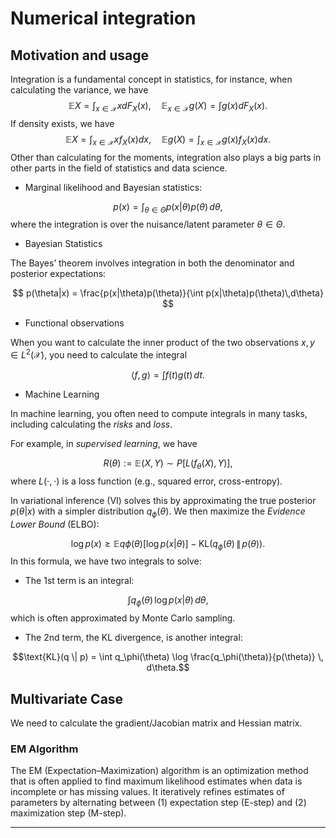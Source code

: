 # Numerical integration

\newcommand{\E}{\mathbb E}
\newcommand{\X}{\mathcal X}

## Motivation and usage

Integration is a fundamental concept in statistics, for instance, when calculating the variance, we have
$$
  \E X = \int_{x\in\X} x dF_X(x),\quad \E_{x\in\X} g(X) = \int g(x) dF_X(x).
$$
If density exists, we have
$$
\E X = \int_{x\in\X} x f_X(x) dx,\quad \E g(X) = \int_{x\in\X} g(x) f_X(x) dx.
$$
Other than calculating for the moments, integration also plays a big parts in other parts in the field of statistics and data science.

* Marginal likelihood and Bayesian statistics:

$$
  p(x) = \int_{\theta\in\Theta}     p(x|\theta)p(\theta)\,d\theta,
$$
where the integration is over the nuisance/latent parameter $\theta\in\Theta$.

* Bayesian Statistics

The Bayes’ theorem involves integration in both the denominator and posterior expectations:

$$
p(\theta|x) = \frac{p(x|\theta)p(\theta)}{\int p(x|\theta)p(\theta)\,d\theta}
$$


* Functional observations

When you want to calculate the inner product of the two observations $x,y\in L^2(\X)$, you need to calculate the integral

$$
\langle f,g \rangle = \int f(t)g(t)\,dt.
$$

* Machine Learning

In machine learning, you often need to compute integrals in many tasks, including calculating the *risks* and *loss*.

For example, in *supervised learning*, we have

$$R(\theta) := \E{(X,Y) \sim P}[L(f_\theta(X), Y)],
$$
where $L(\cdot,\cdot)$ is a loss function (e.g., squared error, cross-entropy).

In variational inference (VI) solves this by approximating the true posterior $p(\theta|x)$ with a simpler distribution $q_\phi(\theta)$. We then maximize the *Evidence Lower Bound* (ELBO):

$$
\log p(x) \geq \mathbb{E}{q\phi(\theta)}\big[\log p(x|\theta)\big] - \text{KL}(q_\phi(\theta)\,\|\,p(\theta)).
$$
In this formula, we have two integrals to solve:

  * The 1st term is an integral:

$$\int q_\phi(\theta)\,\log p(x|\theta)\, d\theta,$$
which is often approximated by Monte Carlo sampling.

  * The 2nd term, the KL divergence, is another integral:

$$\text{KL}(q \| p) = \int q_\phi(\theta) \log \frac{q_\phi(\theta)}{p(\theta)} \, d\theta.$$

## 



## Multivariate Case

We need to calculate the gradient/Jacobian matrix and Hessian matrix.

### EM Algorithm

The EM (Expectation–Maximization) algorithm is an optimization method that is often applied to find maximum likelihood estimates when data is incomplete or has missing values. It iteratively refines estimates of parameters by alternating between (1) expectation step (E-step) and (2) maximization step (M-step).

<!-- ::: {.callout-note title="Tip with Title"} -->

<!-- For example, consider the function $f(x) = x^2$. -->

<!-- ::: -->

<!-- ::: callout-example -->

<!-- Example -->

<!-- $$ -->

<!-- f(x) = x^2 -->

<!-- $$ -->

<!-- ::: -->

<!-- ::: callout-theorem -->

<!-- Example Theorem -->

<!-- ::: -->

------------------------------------------------------------------------
